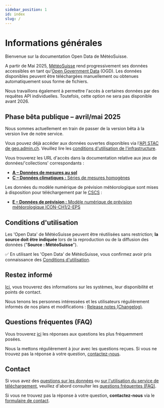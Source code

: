 ```yaml
---
sidebar_position: 1
id: index
slug: /
---
```


# Informations générales

Bienvenue sur la documentation Open Data de MétéoSuisse.

A partir de Mai 2025, [MétéoSuisse](https://www.meteosuisse.admin.ch/portrait/mandat-legal.html) rend progressivement ses données accessibles en tant qu'[Open Government Data](https://www.bfs.admin.ch/bfs/fr/home/services/ogd/en-bref.html) (OGD). Les données disponibles peuvent être téléchargées manuellement ou obtenues automatiquement sous forme de fichiers.

Nous travaillons également à permettre l'accès à certaines données par des requêtes API individuelles. Toutefois, cette option ne sera pas disponible avant 2026.


## Phase bêta publique – avril/mai 2025

Nous sommes actuellement en train de passer de la version bêta à la version live de notre service.

Vous pouvez déjà accéder aux données ouvertes disponibles via l'[API STAC de geo.admin.ch](/general/download). Veuillez lire les [conditions d'utilisation de l'infrastructure](/general/terms-of-use#4-utilisation-de-linfrastructure).

Vous trouverez les URL d'accès dans la documentation relative aux jeux de données/'collections' correspondants :
- [**A – Données de mesures au sol**](/a-data-groundbased)
- [**C – Données climatiques :** Séries de mesures homogènes](/c-climate-data)

Les données du modèle numérique de prévision météorologique sont mises à disposition pour téléchargement par le [CSCS](https://www.cscs.ch) :
- [**E – Données de prévision :** Modèle numérique de prévision météorologique ICON-CH1/2-EPS](/e-forecast-data)


## Conditions d'utilisation

Les 'Open Data' de MétéoSuisse peuvent être réutilisées sans restriction; **la source doit être indiquée** lors de la reproduction ou de la diffusion des données ("**Source : MétéoSuisse**").

:white_check_mark: En utilisant les 'Open Data' de MétéoSuisse, vous confirmez avoir pris connaissance des [Conditions d'utilisation](/general/terms-of-use).


## Restez informé

[Ici](/general/status#syst%C3%A8mes-leur-disponibilit%C3%A9-et-points-de-contact), vous trouverez des informations sur les systèmes, leur disponibilité et points de contact.

Nous tenons les personnes intéressées et les utilisateurs régulièrement informés de nos plans et modifications : [Release notes (Changelog)](/general/status#release-notes-changelog).


## Questions fréquentes (FAQ)

Vous trouverez [ici](/general/faq) les réponses aux questions les plus fréquemment posées. 

Nous la mettons régulièrement à jour avec les questions reçues. Si vous ne trouvez pas la réponse à votre question, [contactez-nous](/general/contact).


## Contact

Si vous avez des [questions sur les données](/a-data-groundbased) ou [sur l'utilisation du service de téléchargement](/general/download), veuillez d'abord consulter les [questions fréquentes (FAQ)](general/faq). 

Si vous ne trouvez pas la réponse à votre question, **contactez-nous** via le [formulaire de contact](https://www.meteosuisse.admin.ch/portrait/contact/formulaire-de-contact.html).
